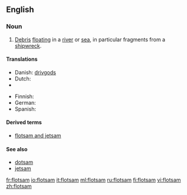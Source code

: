 ==English==
{{wikipedia}}

{{rfp}}

{{rfe}}

===Noun===
{{en-noun|-}}

# [[debris|Debris]] [[float]]ing in a [[river]] or [[sea]], in particular fragments from a [[shipwreck]].

====Translations====
{{trans-top|flotsam}}
* Danish: [[drivgods]] {{n}}
* Dutch: {{t|nl|drijfhout|n}}
* {{trreq|Esperanto}}
{{trans-mid}}
* Finnish: {{t|fi|ajelehtiva hylkytavara}}
* German: {{t|de|Treibgut|n}}
* Spanish: {{t|es|pecio|m}}
{{trans-bottom}}

====Derived terms====
* [[flotsam and jetsam]]

====See also====
* [[dotsam]]
* [[jetsam]]

[[fr:flotsam]]
[[io:flotsam]]
[[it:flotsam]]
[[ml:flotsam]]
[[ru:flotsam]]
[[fi:flotsam]]
[[vi:flotsam]]
[[zh:flotsam]]